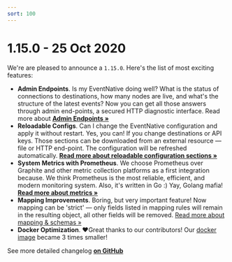 ```yaml
---
sort: 100
---
```


# 1.15.0 - 25 Oct 2020

We're are pleased to announce a `1.15.0`. Here's the list of most exciting features:

* **Admin Endpoints**. Is my EventNative doing well? What is the status of connections to destinations, how many nodes are live, and what's the structure of the latest events? Now you can get all those answers through admin end-points, a secured HTTP diagnostic interface.  Read more about [**Admin Endpoints »**](/docs/other-features/admin-endpoints)
* **Reloadable Configs**. Can I change the EventNative configuration and apply it without restart. Yes, you can! If you change destinations or API keys. Those sections can be downloaded from an external resource — file or HTTP end-point. The configuration will be refreshed automatically.  [**Read more about reloadable configuration sections »**](/docs/configuration/#destinations)
* **System Metrics with Prometheus**. We choose Prometheus over Graphite and other metric collection platforms as a first integration because. We think Prometheus is the most reliable, efficient, and modern monitoring system. Also, it's written in Go :\) Yay, Golang mafia! [**Read more about metrics »**](/docs/other-features/application-metrics)
* **Mapping Improvements**. Boring, but very important feature! Now mapping can be 'strict' — only fields listed in mapping rules will remain in the resulting object, all other fields will be removed. [Read more about mapping & schemas  »](/docs/configuration/schema-and-mappings#step-3-mapping)
* **Docker Optimization**. ❤️Great thanks to our contributors! Our [docker image](/docs/deployment/deploy-with-docker) became 3 times smaller!

<Hint>
    See more detailed changelog <a href="https://github.com/jitsucom/eventnative/releases"><b>on GitHub</b></a>
</Hint>

